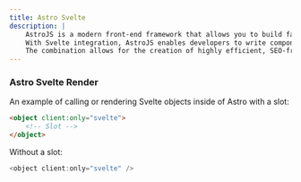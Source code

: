 ```yaml
---
title: Astro Svelte
description: |
    AstroJS is a modern front-end framework that allows you to build faster websites by delivering the least amount of JavaScript necessary, focusing on partial hydration. 
    With Svelte integration, AstroJS enables developers to write components using the Svelte syntax, benefiting from Svelte's compile-time optimization. 
    The combination allows for the creation of highly efficient, SEO-friendly websites while harnessing the simplicity and reactivity of Svelte components.
---
```


### Astro Svelte Render

An example of calling or rendering Svelte objects inside of Astro with a slot:

```html
<object client:only="svelte">
	<!-- Slot -->
</object>
```

Without a slot:

```js
<object client:only="svelte" />
```
